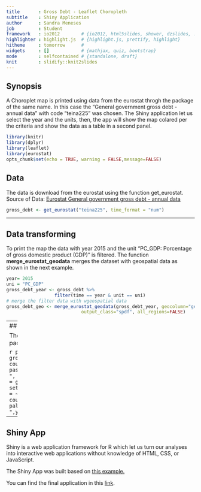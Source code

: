 ```yaml
---
title       : Gross Debt - Leaflet Choropleth
subtitle    : Shiny Application
author      : Sandra Meneses
job         : Student
framework   : io2012        # {io2012, html5slides, shower, dzslides, ...}
highlighter : highlight.js  # {highlight.js, prettify, highlight}
hitheme     : tomorrow      # 
widgets     : []            # {mathjax, quiz, bootstrap}
mode        : selfcontained # {standalone, draft}
knit        : slidify::knit2slides
---
```


## Synopsis

A Choroplet map is printed using data from the eurostat throgh the package of the same name.
In this case the "General government gross debt - annual data" with code "teina225" was chosen. 
The Shiny application let us select the year and the units, then, the app will show the map colared per the criteria and show the data as a table in a second panel.


```r
library(knitr)
library(dplyr)
library(leaflet)
library(eurostat)
opts_chunk$set(echo = TRUE, warning = FALSE,message=FALSE)
```

## Data

The data is download from the eurostat using the function get_eurostat.
Source of Data: [Eurostat General government gross debt - annual data](http://ec.europa.eu/eurostat/tgm/table.do?tab=table&plugin=1&language=en&pcode=teina225)

```r
gross_debt <- get_eurostat("teina225", time_format = "num")
```

---

## Data transforming

To print the map the data with year 2015 and the unit "PC_GDP: Porcentage of gross domestic product (GDP)" is filtered.
The function **merge_eurostat_geodata** merges the dataset with geospatial data as shown in the next example.

```r
year= 2015
uni = "PC_GDP"
gross_debt_year <- gross_debt %>%
                  filter(time == year & unit == uni)
# merge the filter data with wgeospatial data 
gross_debt_geo <- merge_eurostat_geodata(gross_debt_year, geocolumn="geo", resolution=60,
     	                    output_class="spdf", all_regions=FALSE)
```

---
## Map

The geospatial data is displayed using the leaflet package as shown in code example. 

```r
pal <- colorBin("Spectral", gross_debt_geo$values, pretty = TRUE)
country_popup <- paste0(as.character(gross_debt_geo[["NUTS_ID"]])," ", gross_debt_geo[["values"]])
map = leaflet(data = gross_debt_geo) %>% addTiles() %>% setView(10,55,zoom = 3) %>%
  addPolygons(fillColor = ~pal(values), stroke = FALSE,
              popup = country_popup)%>%
  addLegend("bottomright", pal = pal, values = ~values,
            title = paste0(uni," ",year))
```

---

## Shiny App

Shiny is a web application framework for R which let us turn our analyses into interactive web applications without knowledge of HTML, CSS, or JavaScript.

The Shiny App was built based on [this example.](http://shiny.rstudio.com/gallery/superzip-example.html)

You can find the final application in this [link](https://symeneses.shinyapps.io/gross_debt_-_eurostat/).


